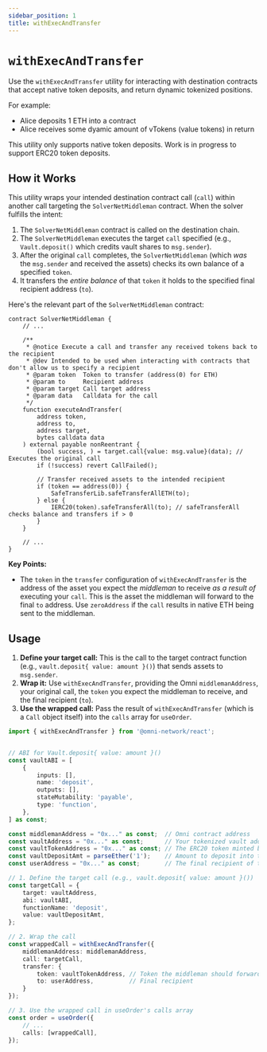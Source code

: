 ```yaml
---
sidebar_position: 1
title: withExecAndTransfer
---
```




# `withExecAndTransfer`

Use the `withExecAndTransfer` utility for interacting with destination contracts that accept native token deposits, and return dynamic tokenized positions.

For example:

- Alice deposits 1 ETH into a contract
- Alice receives some dyamic amount of vTokens (value tokens) in return


<Callout type="info">
    This utility only supports native token deposits.
    Work is in progress to support ERC20 token deposits.
</Callout>



## How it Works

This utility wraps your intended destination contract call (`call`) within another call targeting the `SolverNetMiddleman` contract. When the solver fulfills the intent:

1.  The `SolverNetMiddleman` contract is called on the destination chain.
2.  The `SolverNetMiddleman` executes the target `call` specified (e.g., `Vault.deposit()` which credits vault shares to `msg.sender`).
3.  After the original `call` completes, the `SolverNetMiddleman` (which *was* the `msg.sender` and received the assets) checks its own balance of a specified `token`.
4.  It transfers the *entire balance* of that `token` it holds to the specified final recipient address (`to`).

Here's the relevant part of the `SolverNetMiddleman` contract:

```solidity
contract SolverNetMiddleman {
    // ...

    /**
     * @notice Execute a call and transfer any received tokens back to the recipient
     * @dev Intended to be used when interacting with contracts that don't allow us to specify a recipient
     * @param token  Token to transfer (address(0) for ETH)
     * @param to     Recipient address
     * @param target Call target address
     * @param data   Calldata for the call
     */
    function executeAndTransfer(
        address token,
        address to,
        address target,
        bytes calldata data
    ) external payable nonReentrant {
        (bool success, ) = target.call{value: msg.value}(data); // Executes the original call
        if (!success) revert CallFailed();

        // Transfer received assets to the intended recipient
        if (token == address(0)) {
            SafeTransferLib.safeTransferAllETH(to);
        } else {
            IERC20(token).safeTransferAll(to); // safeTransferAll checks balance and transfers if > 0
        }
    }

    // ...
}
```

**Key Points:**

*   The `token` in the `transfer` configuration of `withExecAndTransfer` is the address of the asset you expect the *middleman* to receive *as a result of* executing your `call`. This is the asset the middleman will forward to the final `to` address. Use `zeroAddress` if the `call` results in native ETH being sent to the middleman.

## Usage

1.  **Define your target call:** This is the call to the target contract function (e.g., `vault.deposit{ value: amount }()`) that sends assets to `msg.sender`.
2.  **Wrap it:** Use `withExecAndTransfer`, providing the Omni `middlemanAddress`, your original call, the `token` you expect the middleman to receive, and the final recipient (`to`).
3.  **Use the wrapped call:** Pass the result of `withExecAndTransfer` (which is a `Call` object itself) into the `calls` array for `useOrder`.

```typescript
import { withExecAndTransfer } from '@omni-network/react';


// ABI for Vault.deposit{ value: amount }()
const vaultABI = [
    {
        inputs: [],
        name: 'deposit',
        outputs: [],
        stateMutability: 'payable',
        type: 'function',
    },
] as const;

const middlemanAddress = "0x..." as const;  // Omni contract address
const vaultAddress = "0x..." as const;      // Your tokenized vault address
const vaultTokenAddress = "0x..." as const; // The ERC20 token minted by the vault to msg.sender
const vaultDepositAmt = parseEther('1');    // Amount to deposit into the vault
const userAddress = "0x..." as const;       // The final recipient of the vault tokens

// 1. Define the target call (e.g., vault.deposit{ value: amount }())
const targetCall = {
    target: vaultAddress,
    abi: vaultABI,
    functionName: 'deposit',
    value: vaultDepositAmt,
};

// 2. Wrap the call
const wrappedCall = withExecAndTransfer({
    middlemanAddress: middlemanAddress,
    call: targetCall,
    transfer: {
        token: vaultTokenAddress, // Token the middleman should forward
        to: userAddress,          // Final recipient
    }
});

// 3. Use the wrapped call in useOrder's calls array
const order = useOrder({
    // ...
    calls: [wrappedCall],
});
```
